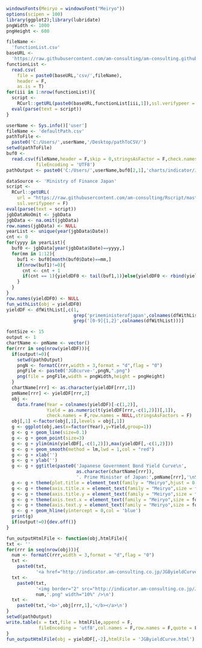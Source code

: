 ```r
windowsFonts(Meiryo = windowsFont("Meiryo"))
options(scipen = 100)
library(ggplot2);library(lubridate)
pngWidth <- 1000
pngHeight <- 600
```

```r
fileName <- 
  'functionList.csv'
baseURL <- 
  'https://raw.githubusercontent.com/am-consulting/am-consulting.github.io/master/'
functionList <- 
  read.csv(
    file = paste0(baseURL,'csv/',fileName),
    header = F,
    as.is = T)
for(iii in 1:nrow(functionList)){
  script <- 
    RCurl::getURL(paste0(baseURL,functionList[iii,1]),ssl.verifypeer = F)
  eval(parse(text = script))
}
```

```r
userName <- Sys.info()['user']
fileName <- 'defaultPath.csv'
pathToFile <-
  paste0('C:/Users/',userName,'/Desktop/pathToCSV/')
setwd(pathToFile)
buf0 <-
  read.csv(fileName,header = F,skip = 0,stringsAsFactor = F,check.names = F,
           fileEncoding = 'UTF8')
pathOutput <- paste0('C:/Users/',userName,buf0[2,1],'charts/indicator/JGByieldCurve/')
```

```r
dataSource <- 'Ministry of Finance Japan'
script <-
  RCurl::getURL(
    url = "https://raw.githubusercontent.com/am-consulting/Rscript/master/Rscript_JGBInterestRate.r",
    ssl.verifypeer = F)
eval(parse(text = script))
jgbDataNoOmit <- jgbData
jgbData <- na.omit(jgbData)
row.names(jgbData) <- NULL
yearList <- unique(year(jgbData$Date))
cnt <- 0
for(yyyy in yearList){
  buf0 <- jgbData[year(jgbData$Date)==yyyy,]
  for(mm in 1:12){
    buf1 <- buf0[month(buf0$Date)==mm,]
    if(nrow(buf1)!=0){
      cnt <- cnt + 1
      if(cnt == 1){yieldDF0 <- tail(buf1,1)}else{yieldDF0 <- rbind(yieldDF0,tail(buf1,1))}
    }
  }
}
row.names(yieldDF0) <- NULL
fun_withList(obj = yieldDF0)
yieldDF <- dfWithList[,c(1,
                         grep('primeministerofjapan',colnames(dfWithList),ignore.case = T),
                         grep('[0-9]{1,2}',colnames(dfWithList)))]
```

```r
fontSize <- 15
output <- 1
chartName <- pmName <- vector()
for(rrr in seq(nrow(yieldDF))){
  if(output!=0){
    setwd(pathOutput)
    pngN <- formatC(rrr,width = 3,format = "d",flag = "0")
    pngFile <- paste0('JGBcurve-',pngN,".png")
    png(file = pngFile,width = pngWidth,height = pngHeight)
  }
  chartName[rrr] <- as.character(yieldDF[rrr,1])
  pmName[rrr] <- yieldDF[rrr,2]
  obj <- 
    data.frame(Year = colnames(yieldDF)[-c(1,2)],
               Yield = as.numeric(t(yieldDF[rrr,-c(1,2)])[,1]),
               check.names = F,row.names = NULL,stringsAsFactors = F)
  obj[,1] <-factor(obj[,1],levels = obj[,1])
  g <- ggplot(obj,aes(x=factor(Year),y=Yield,group=1))
  g <- g + geom_line(size=0.1)
  g <- g + geom_point(size=3)
  g <- g + ylim(min(yieldDF[,-c(1,2)]),max(yieldDF[,-c(1,2)]))
  g <- g + geom_smooth(method = lm,lwd = 1,col = "red")
  g <- g + xlab('')
  g <- g + ylab('')
  g <- g + ggtitle(paste0('Japanese Government Bond Yield Curve\n',
                          as.character(chartName[rrr]),
                          '. Prime Minister of Japan:',pmName[rrr],'\nSource:',dataSource))
  g <- g + theme(plot.title = element_text(family = "Meiryo",hjust = 0.5,size = fontSize))
  g <- g + theme(axis.title.x = element_text(family = "Meiryo",size = fontSize))
  g <- g + theme(axis.title.y = element_text(family = "Meiryo",size = fontSize))
  g <- g + theme(axis.text.x = element_text(family = "Meiryo",size = fontSize, angle = 0))
  g <- g + theme(axis.text.y = element_text(family = "Meiryo",size = fontSize, angle = 90))
  g <- g + geom_hline(yintercept = 0,col = 'blue')
  print(g)
  if(output!=0){dev.off()}
}
```

```r
fun_outputHtmlFile <- function(obj,htmlFile){
txt <- ''
for(rrr in seq(nrow(obj))){
  num <- formatC(rrr,width = 3,format = "d",flag = "0")
  txt <- 
    paste0(txt,
           '<a href="http://indicator.am-consulting.co.jp/JGByieldCurve/JGBcurve-',num,'.png">\n')
  txt <- 
    paste0(txt,
           '<img border="2" src="http://indicator.am-consulting.co.jp/JGByieldCurve/JGBcurve-',
           num,'.png" width="10%" />\n')
  txt <- 
    paste0(txt,'<b>',obj[rrr,1],'</b></a>\n')
}
setwd(pathOutput)
write.table(x = txt,file = htmlFile,append = F,
            fileEncoding = 'utf8',col.names = F,row.names = F,quote = F)
}
fun_outputHtmlFile(obj = yieldDF[,-2],htmlFile = 'JGByieldCurve.html')
```
